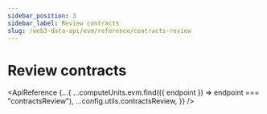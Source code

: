 ```yaml
---
sidebar_position: 3
sidebar_label: Review contracts
slug: /web3-data-api/evm/reference/contracts-review
---
```



# Review contracts

<ApiReference
  {...{
    ...computeUnits.evm.find(({ endpoint }) => endpoint === "contractsReview"),
    ...config.utils.contractsReview,
  }}
/>
